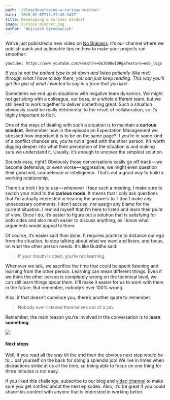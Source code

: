 ```yaml
---
path: '/blog/developing-a-curious-mindset'
date: '2018-02-07T11:27:49.347Z'
title: Developing a curious mindset
image: curious_mindset.png
author: 'Wojciech Ogrodowczyk'
---
```


We’ve just published a new video on [No Brainers](https://www.youtube.com/channel/UCgIsGzmOh8tvjcrcuYQu_Zw). It’s our channel where we publish quick and actionable tips on how to make your projects run smoother:

`youtube: https://www.youtube.com/watch?v=6mJG98wI0Rg&feature=emb_logo`

_If you’re not the patient type to sit down and listen patiently (like me!) through what I have to say there, you can just keep reading. This way you’ll get the gist of what I wanted to say in a form that you like!_

Sometimes we end up in situations with negative team dynamics. We might not get along with a colleague, our boss, or a whole different team, but we still need to work together to deliver something great. Such a situation obviously could be really detrimental to the result of collaboration, so it’s highly important to fix it.

One of the ways of dealing with such a situation is to maintain a **curious mindset**. Remember how in the episode on Expectation Management we stressed how important it is to be on the same page? If you’re in some kind of a conflict chances are, you’re not aligned with the other person. It’s worth digging deeper into what their perception of the situation is and making sure we understand it. Usually, it’s enough to uncover the simplest solution.

Sounds easy, right? Obviously those conversations easily go off track — we become defensive, or even worse — aggressive, we might even question their good will, competence or intelligence. That’s not a good way to build a working relationship.

There’s a trick I try to use — whenever I face such a meeting, I make sure to switch your mind to the **curious mode**. It means that I only ask questions that I’m actually interested in hearing the answers to. I don’t make any unnecessary comments, I don’t accuse, nor assign any blame for the current situation. I remind myself that I’m here to listen and learn their point of view. Once I do, it’s easier to figure out a solution that is satisfying for both sides and also much easier to discuss anything, as I know what arguments would appeal to them.

Of course, it’s easier said than done. It requires practise to distance our ego from the situation, to stop talking about what we want and listen, and focus, on what the other person needs. It’s like Buddha said:

> If your mouth is open, you’re not learning.

Whenever we talk, we sacrifice the time that could be spent listening and learning from the other person. Learning can mean different things. Even if we think the other person is completely wrong on the technical level, we can still learn things _about them_. It’ll make it easier for us to work with them in the future. But remember, nobody’s ever 100% wrong.

Also, if that doesn’t convince you, there’s another quote to remember:

> Nobody ever listened themselves out of a job.

Remember, the main reason you’re involved in the conversation is to **learn something**.

![](curious_mindset.png)

#### Next steps

Well, if you read all the way till the end then the obvious next step would be to… pat yourself on the back for doing a splendid job! We live in times when distractions strike at us all the time, so being able to focus on one thing for three minutes is not easy.

If you liked this challenge, subscribe to our blog and [video channel](https://www.youtube.com/@nobrainers-bybrainsbeards5226) to make sure you get notified about the next episodes. Also, it’d be great if you could share this content with anyone that is interested in working better.

